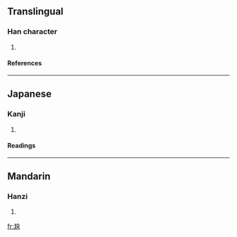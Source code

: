 ==Translingual==
===Han character===
{{Han char|rn=43|rad=尢|as=06|sn=9|four=|canj=大山弓尸木 (KUNSD)}}
# {{defn|Han|sort=尢06}}
====References====
{{Han ref|kx=0298.230|dkj=07572|dj=0593.290|hdz=10554.110|uh=5C2E|ud=23598}}
----
==Japanese==
===Kanji===
{{ja-kanji|grade=|rs=尢06}}
# {{defn|Japanese}} 
====Readings====
{{ja-readings|on=[[た]] (ta)|kun=[[あしなえ]] (ashinae), [[せむし]] (semushi)}}
----
==Mandarin==
===Hanzi===
{{cmn-hanzi|pin=[[duò]] (duo4)|wg=to<sup>4</sup>}}
# {{defn|Mandarin}}

[[fr:尮]]